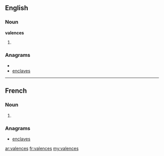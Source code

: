 ==English==

===Noun===
'''valences'''

# {{plural of|valence}}

===Anagrams===
* {{alphagram|aceelnsv}}
* [[enclaves#English|enclaves]]

----

==French==

===Noun===
{{infl|fr|plural}} {{f|p}}

# {{plural of|valence|lang=fr}}

===Anagrams===
* [[enclaves#French|enclaves]]

[[ar:valences]]
[[fr:valences]]
[[my:valences]]